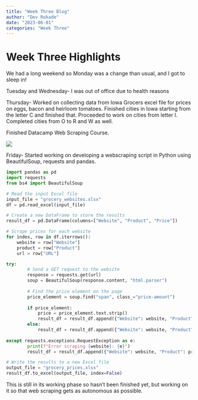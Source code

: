 ```yaml
---
title: "Week Three Blog"
author: "Dev Rokade"
date: "2023-06-01"
categories: "Week Three"
---
```


# Week Three Highlights

We had a long weekend so Monday was a change than usual, and I got to sleep in!

Tuesday and Wednesday- I was out of office due to health reasons

Thursday- Worked on collecting data from Iowa Grocers excel file for prices on eggs, bacon and heirloom tomatoes. Finished cities in Iowa starting from the letter C and finished that. Proceeded to work on cities from letter I. Completed cities from O to R and W as well.

Finished Datacamp Web Scraping Course.

![](images/Screenshot%202023-06-01%20at%203.32.15%20PM.png)

Friday- Started working on developing a webscraping script in Python using BeautifulSoup, requests and pandas.

```python
import pandas as pd
import requests
from bs4 import BeautifulSoup
```

```python
# Read the input Excel file
input_file = "grocery_websites.xlsx"
df = pd.read_excel(input_file)
```

```python
# Create a new DataFrame to store the results
result_df = pd.DataFrame(columns=["Website", "Product", "Price"])
```

```python
# Scrape prices for each website
for index, row in df.iterrows():
    website = row["Website"]
    product = row["Product"]
    url = row["URL"]

try:
        # Send a GET request to the website
        response = requests.get(url)
        soup = BeautifulSoup(response.content, "html.parser")
        
        # Find the price element on the page
        price_element = soup.find("span", class_="price-amount")
        
        if price_element:
            price = price_element.text.strip()
            result_df = result_df.append({"Website": website, "Product": product, "Price": price}, ignore_index=True)
        else:
            result_df = result_df.append({"Website": website, "Product": product, "Price": "Not found"}, ignore_index=True)
    
except requests.exceptions.RequestException as e:
        print(f"Error scraping {website}: {e}")
        result_df = result_df.append({"Website": website, "Product": product, "Price": "Error"}, ignore_index=True)


```

```python
# Write the results to a new Excel file
output_file = "grocery_prices.xlsx"
result_df.to_excel(output_file, index=False)
```

This is still in its working phase so hasn't been finished yet, but working on it so that web scraping gets as autonomous as possible.
